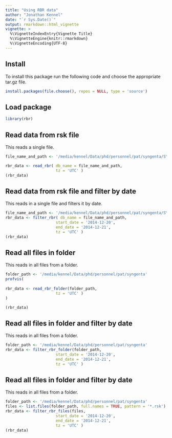 ```yaml
---
title: "Using RBR data"
author: "Jonathan Kennel"
date: "`r Sys.Date()`"
output: rmarkdown::html_vignette
vignette: >
  %\VignetteIndexEntry{Vignette Title}
  %\VignetteEngine{knitr::rmarkdown}
  %\VignetteEncoding{UTF-8}
---
```

## Install

To install this package run the following code and choose the appropriate tar.gz file.

```r
install.packages(file.choose(), repos = NULL, type = 'source')
```


## Load package
```r
library(rbr)
```

## Read data from rsk file

This reads a single file.

```r
file_name_and_path <- '/media/kennel/Data/phd/personnel/pat/syngenta/SYN UW1 Baro P1 - 077653_20150410_1435.rsk'

rbr_data <- read_rbr( db_name = file_name_and_path, 
                      tz = 'UTC' )
(rbr_data)

```


## Read data from rsk file and filter by date

This reads in a single file and filters it by date.

```r
file_name_and_path <- '/media/kennel/Data/phd/personnel/pat/syngenta/SYN UW1 Baro P1 - 077653_20150410_1435.rsk'
rbr_data <- filter_rbr( db_name = file_name_and_path, 
                      start_date = '2014-12-20', 
                      end_date = '2014-12-21', 
                      tz = 'UTC' )
(rbr_data)

```

## Read all files in folder

This reads in all files from a folder.

```r

folder_path <- '/media/kennel/Data/phd/personnel/pat/syngenta'
profvis(
  
rbr_data <- read_rbr_folder(folder_path,
                      tz = 'UTC' )
)

(rbr_data)
```


## Read all files in folder and filter by date

This reads in all files from a folder.

```r

folder_path <- '/media/kennel/Data/phd/personnel/pat/syngenta'
rbr_data <- filter_rbr_folder(folder_path, 
                      start_date = '2014-12-20', 
                      end_date = '2014-12-21', 
                      tz = 'UTC' )

```


## Read all files in folder and filter by date

This reads in all files from a folder.

```r

folder_path <- '/media/kennel/Data/phd/personnel/pat/syngenta'
files <- list.files(folder_path, full.names = TRUE, pattern = '*.rsk')
rbr_data <- filter_rbr_files(files, 
                      start_date = '2014-12-20', 
                      end_date = '2014-12-21', 
                      tz = 'UTC' )
(rbr_data)
```
